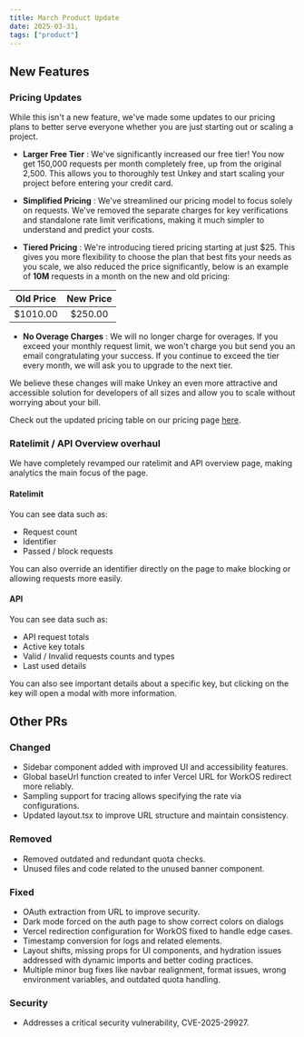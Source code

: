 ```yaml
---
title: March Product Update
date: 2025-03-31,
tags: ["product"]
---
```


## New Features

### Pricing Updates

While this isn't a new feature, we've made some updates to our pricing plans to better serve everyone whether you are just starting out or scaling a project.

- **Larger Free Tier** : We've significantly increased our free tier! You now get 150,000 requests per month completely free, up from the original 2,500. This allows you to thoroughly test Unkey and start scaling your project before entering your credit card.

- **Simplified Pricing** : We've streamlined our pricing model to focus solely on requests. We've removed the separate charges for key verifications and standalone rate limit verifications, making it much simpler to understand and predict your costs.

- **Tiered Pricing** : We're introducing tiered pricing starting at just $25. This gives you more flexibility to choose the plan that best fits your needs as you scale, we also reduced the price significantly, below is an example of **10M** requests in a month on the new and old pricing:

| Old Price | New Price |
|:---------:|:---------:|
| $1010.00  | $250.00   |

- **No Overage Charges** : We will no longer charge for overages. If you exceed your monthly request limit, we won't charge you but send you an email congratulating your success. If you continue to exceed the tier every month, we will ask you to upgrade to the next tier.

We believe these changes will make Unkey an even more attractive and accessible solution for developers of all sizes and allow you to scale without worrying about your bill.

Check out the updated pricing table on our pricing page [here](/pricing).

### Ratelimit / API Overview overhaul

We have completely revamped our ratelimit and API overview page, making analytics the main focus of the page.

#### Ratelimit

You can see data such as:

- Request count
- Identifier
- Passed / block requests

<ImageZoom src="/images/changelog/2025-04-04/ratelimits.png" alt="Ratelimits example" width="1920" height="1080"/>

You can also override an identifier directly on the page to make blocking or allowing requests more easily.

<ImageZoom src="/images/changelog/2025-04-04/override.png" alt="Override example" width="1920" height="1080"/>

#### API

You can see data such as:
- API request totals
- Active key totals
- Valid / Invalid requests counts and types
- Last used details

<ImageZoom src="/images/changelog/2025-04-04/overview.png" alt="API Overview example" width="1920" height="1080"/>

You can also see important details about a specific key, but clicking on the key will open a modal with more information.

<ImageZoom src="/images/changelog/2025-04-04/keyDetails.png" alt="Key Details example" width="1920" height="1080"/>

## Other PRs

### Changed
- Sidebar component added with improved UI and accessibility features.
- Global baseUrl function created to infer Vercel URL for WorkOS redirect more reliably.
- Sampling support for tracing allows specifying the rate via configurations.
- Updated layout.tsx to improve URL structure and maintain consistency.

### Removed
- Removed outdated and redundant quota checks.
- Unused files and code related to the unused banner component.

### Fixed
- OAuth extraction from URL to improve security.
- Dark mode forced on the auth page to show correct colors on dialogs
- Vercel redirection configuration for WorkOS fixed to handle edge cases.
- Timestamp conversion for logs and related elements.
- Layout shifts, missing props for UI components, and hydration issues addressed with dynamic imports and better coding practices.
- Multiple minor bug fixes like navbar realignment, format issues, wrong environment variables, and outdated quota handling.

### Security
- Addresses a critical security vulnerability, CVE-2025-29927.
